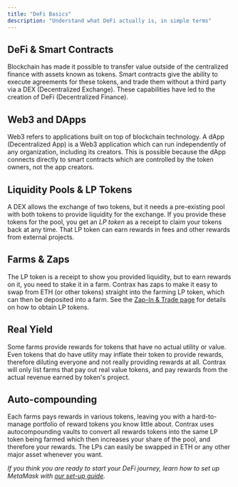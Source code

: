 ```yaml
---
title: "DeFi Basics"
description: "Understand what DeFi actually is, in simple terms"
---
```


## DeFi & Smart Contracts

Blockchain has made it possible to transfer value outside of the centralized finance with assets known as tokens. Smart contracts give the ability to execute agreements for these tokens, and trade them without a third party via a DEX (Decentralized Exchange). These capabilities have led to the creation of DeFi (Decentralized Finance).

## Web3 and DApps

Web3 refers to applications built on top of blockchain technology. A dApp (Decentralized App) is a Web3 application which can run independently of any organization, including its creators. This is possible because the dApp connects directly to smart contracts which are controlled by the token owners, not the app creators.

## Liquidity Pools & LP Tokens

A DEX allows the exchange of two tokens, but it needs a pre-existing pool with both tokens to provide liquidity for the exchange. If you provide these tokens for the pool, you get an _LP token_ as a receipt to claim your tokens back at any time. That LP token can earn rewards in fees and other rewards from external projects.

## Farms & Zaps

The LP token is a receipt to show you provided liquidity, but to earn rewards on it, you need to stake it in a farm. Contrax has zaps to make it easy to swap from ETH (or other tokens) straight into the farming LP token, which can then be deposited into a farm. See the [Zap-In & Trade page](../contrax-dapp/zap-in-trade) for details on how to obtain LP tokens.

## Real Yield

Some farms provide rewards for tokens that have no actual utility or value. Even tokens that do have utlity may inflate their token to provide rewards, therefore diluting everyone and not really providing rewards at all. Contrax will only list farms that pay out real value tokens, and pay rewards from the actual revenue earned by token's project.

## Auto-compounding

Each farms pays rewards in various tokens, leaving you with a hard-to-manage portfolio of reward tokens you know little about. Contrax uses autocompounding vaults to convert all rewards tokens into the same LP token being farmed which then increases your share of the pool, and therefore your rewards. The LPs can easily be swapped in ETH or any other major asset whenever you want.

_If you think you are ready to start your DeFi journey, learn how to set up MetaMask with [our set-up guide](../start/wallet-setup)._
